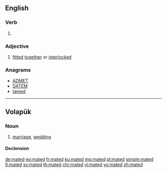 ==English==

===Verb===
{{head|en|verb form}}

# {{en-past of|mate}}

===Adjective===
{{en-adj|-}}

# [[fitted]] [[together]] or [[interlocked]]

===Anagrams===
* [[ADMET#English|ADMET]]
* [[DATEM#English|DATEM]]
* [[tamed#English|tamed]]

----

==Volapük==

===Noun===
{{vo-noun}}

# [[marriage]], [[wedding]]

====Declension====
{{vo-decl-noun}}

[[de:mated]]
[[eo:mated]]
[[fr:mated]]
[[ku:mated]]
[[mg:mated]]
[[pl:mated]]
[[simple:mated]]
[[fi:mated]]
[[sv:mated]]
[[th:mated]]
[[chr:mated]]
[[vi:mated]]
[[vo:mated]]
[[zh:mated]]